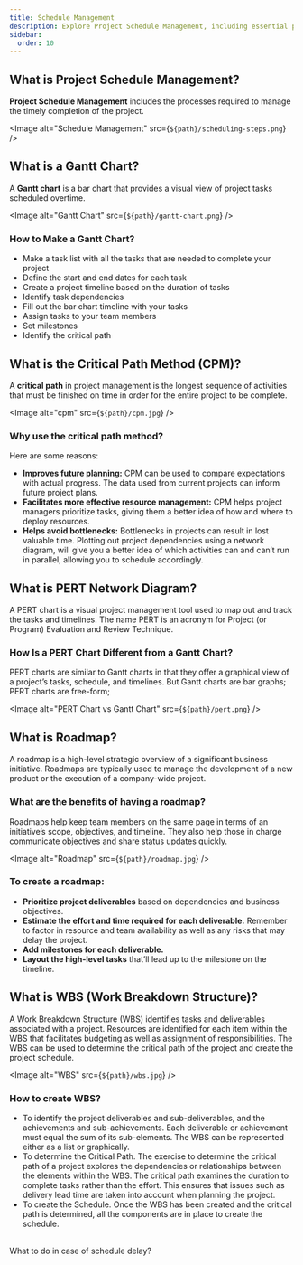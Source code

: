 ```yaml
---
title: Schedule Management
description: Explore Project Schedule Management, including essential processes and tools such as Gantt charts, critical path methods, PERT diagrams, and roadmaps to ensure timely project completion and efficient resource allocation.
sidebar:
  order: 10
---
```



## What is Project Schedule Management?
**Project Schedule Management** includes the processes required to manage the timely completion of the project.

<Image alt="Schedule Management" src={`${path}/scheduling-steps.png`} />

## What is a Gantt Chart?
A **Gantt chart** is a bar chart that provides a visual view of project tasks scheduled overtime.

<Image alt="Gantt Chart" src={`${path}/gantt-chart.png`} />

### How to Make a Gantt Chart?

* Make a task list with all the tasks that are needed to complete your project
* Define the start and end dates for each task
* Create a project timeline based on the duration of tasks
* Identify task dependencies
* Fill out the bar chart timeline with your tasks
* Assign tasks to your team members
* Set milestones
* Identify the critical path

## What is the Critical Path Method (CPM)?
A **critical path** in project management is the longest sequence of activities that must be finished on time in order for the entire project to be
complete.

<Image alt="cpm" src={`${path}/cpm.jpg`} />

### Why use the critical path method?

Here are some reasons:

* **Improves future planning:** CPM can be used to compare expectations with actual progress. The data used from current projects can inform
future project plans.
* **Facilitates more effective resource management:** CPM helps project managers prioritize tasks, giving them a better idea of how and where
to deploy resources.
* **Helps avoid bottlenecks:** Bottlenecks in projects can result in lost valuable time. Plotting out project dependencies using a network diagram,
will give you a better idea of which activities can and can’t run in parallel, allowing you to schedule accordingly.

## What is PERT Network Diagram?
A PERT chart is a visual project management tool used to map out and track the tasks and timelines. The name PERT is an acronym for Project
(or Program) Evaluation and Review Technique.

### How Is a PERT Chart Different from a Gantt Chart?
PERT charts are similar to Gantt charts in that they offer a graphical view of a project’s tasks, schedule, and timelines. But Gantt charts are bar
graphs; PERT charts are free-form;

<Image alt="PERT Chart vs Gantt Chart" src={`${path}/pert.png`} />

## What is Roadmap?
A roadmap is a high-level strategic overview of a significant business initiative. Roadmaps are typically used to manage the development of a
new product or the execution of a company-wide project.

### What are the benefits of having a roadmap?
Roadmaps help keep team members on the same page in terms of an initiative’s scope, objectives, and timeline. They also help those in charge
communicate objectives and share status updates quickly.

<Image alt="Roadmap" src={`${path}/roadmap.jpg`} />

### To create a roadmap:
* **Prioritize project deliverables** based on dependencies and business objectives.
* **Estimate the effort and time required for each deliverable.** Remember to factor in resource and team availability as well as any risks that
may delay the project.
* **Add milestones for each deliverable.**
* **Layout the high-level tasks** that’ll lead up to the milestone on the timeline.

## What is WBS (Work Breakdown Structure)?

A Work Breakdown Structure (WBS) identifies tasks and deliverables associated with a project. Resources are identified for each item within the
WBS that facilitates budgeting as well as assignment of responsibilities. The WBS can be used to determine the critical path of the project and
create the project schedule.

<Image alt="WBS" src={`${path}/wbs.jpg`} />

### How to create WBS?
* To identify the project deliverables and sub-deliverables, and the achievements and sub-achievements. Each deliverable or achievement
must equal the sum of its sub-elements. The WBS can be represented either as a list or graphically.
* To determine the Critical Path. The exercise to determine the critical path of a project explores the dependencies or relationships between the
elements within the WBS. The critical path examines the duration to complete tasks rather than the effort. This ensures that issues such as
delivery lead time are taken into account when planning the project.
* To create the Schedule. Once the WBS has been created and the critical path is determined, all the components are in place to create the
schedule.

<br />
<Red>What to do in case of schedule delay?</Red>